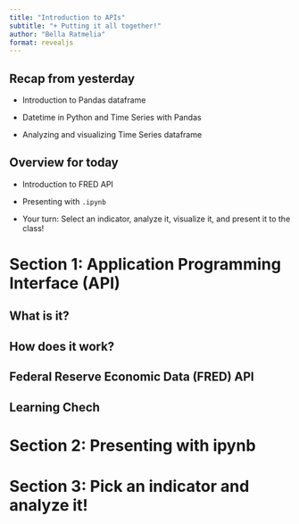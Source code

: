 ```yaml
---
title: "Introduction to APIs"
subtitle: "+ Putting it all together!"
author: "Bella Ratmelia"
format: revealjs
---
```

## Recap from yesterday

-  Introduction to Pandas dataframe

-  Datetime in Python and Time Series with Pandas

-  Analyzing and visualizing Time Series dataframe 

## Overview for today

-  Introduction to FRED API

-  Presenting with `.ipynb`

-  Your turn: Select an indicator, analyze it, visualize it, and present it to the class!

# Section 1: Application Programming Interface (API)

## What is it?

## How does it work?

## Federal Reserve Economic Data (FRED) API

## Learning Chech

# Section 2: Presenting with ipynb

# Section 3: Pick an indicator and analyze it!


